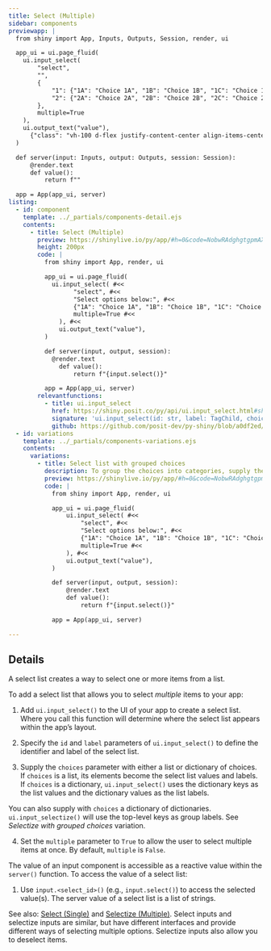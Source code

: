 ```yaml
---
title: Select (Multiple)
sidebar: components
previewapp: |
  from shiny import App, Inputs, Outputs, Session, render, ui

  app_ui = ui.page_fluid(
    ui.input_select(
        "select",
        "",
        {
            "1": {"1A": "Choice 1A", "1B": "Choice 1B", "1C": "Choice 1C"},
            "2": {"2A": "Choice 2A", "2B": "Choice 2B", "2C": "Choice 2C"}
        },
        multiple=True        
    ),
    ui.output_text("value"),
      {"class": "vh-100 d-flex justify-content-center align-items-center px-4"}
  )

  def server(input: Inputs, output: Outputs, session: Session):
      @render.text
      def value():
          return f""

  app = App(app_ui, server)
listing:
  - id: component
    template: ../_partials/components-detail.ejs
    contents:
      - title: Select (Multiple)
        preview: https://shinylive.io/py/app/#h=0&code=NobwRAdghgtgpmAXGKAHVA6VBPMAaMAYwHsIAXOcpMAMwCdiYACAZwAsBLCbJjmVYnTJMAgujxM6lACZw6EgK4cAOhFVpUAfSVMAvEyVYoAcziaaAGyXSAFKqYODHDF1QKymlnAtxCZG0wAxAA8wfaOEcpgXj5+URIhYRARkWAAyt6+wsSoZBykLEwARt7EAO6I8UGh4SlMIFEAjCJRiExRAMJsxByEcEzNVU0AQq3tYF09fQOj+OONHWOd3b39C1EAvgk1yXVMMAoWeag+ugAqdAr9ibVMAJTbSRGGxO5uHhQAHv5RAG5QVjgUQeqjuqlUshorDkvzkNlc7gkrzI7wkXhYLHyEDulV2DgAAlIILI6BgvmRbpCmP9ATYcbcIlIyAo6MkaFEQAiyBgYlk6RsouDoOg9KJ0DYNNoOGiYXI7mANgBdIA
        height: 200px
        code: |
          from shiny import App, render, ui

          app_ui = ui.page_fluid(
            ui.input_select( #<<
                  "select", #<<
                  "Select options below:", #<<
                  {"1A": "Choice 1A", "1B": "Choice 1B", "1C": "Choice 1C"}, #<<
                  multiple=True #<<
              ), #<<
              ui.output_text("value"),
          )

          def server(input, output, session):
            @render.text
              def value():
                  return f"{input.select()}"

          app = App(app_ui, server)
        relevantfunctions:
          - title: ui.input_select
            href: https://shiny.posit.co/py/api/ui.input_select.html#shiny.ui.input_select
            signature: 'ui.input_select(id: str, label: TagChild, choices: SelectChoicesArg, selected: Optional = None, multiple: bool = False, selectize: bool = False, width: Optional = None, size: Optional = None)'
            github: https://github.com/posit-dev/py-shiny/blob/a0df2ed/shiny/ui/_input_select.py#L111-L204
  - id: variations
    template: ../_partials/components-variations.ejs
    contents:
      variations:
        - title: Select list with grouped choices
          description: To group the choices into categories, supply the `choices` argument with a dictionary of dictionaries. `ui.input_select()` will use the top-level keys as group labels.
          preview: https://shinylive.io/py/app/#h=0&code=NobwRAdghgtgpmAXGKAHVA6VBPMAaMAYwHsIAXOcpMAMwCdiYACAZwAsBLCbJjmVYnTJMAgujxM6lACZw6EgK4cAOhFVpUAfSVMAvEyVYoAcziaaAGyXSAFKqYODHDF1QKymlnAtxCZG0wAxAA8wfaOEcpgXj5+URIhYRARkWAAyt6+wsSoZBykLEwARt7EAO6I8UGh4SlMINVJdXVRAIxRiPVtIh1MUQDCbMQchHBMrT34fWCtAEK9A0MjY3NVbf0LYIPDo+MbYAC+CTXJzakATL0gUeeTnYs7Y7drYOfzSNPby0xvL+f79y2S12-yiB0atRSRwhpzqMAUFjyqB8ugAKnQFGNEpCAJTHJqOQzEdxuDwUAAe-iiADcoFY4FE8aocapVLIaKw5NS5DZXO4JMSyKSJF4WCx8hAcZVYUwAAJSCCyOgYClkSHspi0+k2KWQiJSMgKOjJGhREB8sgYGJZHUHKKs6DoPSidA2DTaDgirlyHGHAC6QA
          code: |
            from shiny import App, render, ui

            app_ui = ui.page_fluid(
                ui.input_select( #<<
                    "select", #<<
                    "Select options below:", #<<
                    {"1A": "Choice 1A", "1B": "Choice 1B", "1C": "Choice 1C"}, #<<
                    multiple=True #<<
                ), #<<
                ui.output_text("value"),
            )

            def server(input, output, session):
                @render.text
                def value():
                    return f"{input.select()}"

            app = App(app_ui, server)

---
```


:::{#component}
:::

## Details
A select list creates a way to select one or more items from a list.

To add a select list that allows you to select <em>multiple</em> items to your app: 

  1. Add `ui.input_select()` to the UI of your app to create a select list. Where you call this function will determine where the select list appears within the app's layout. 

  2. Specify the `id` and `label` parameters of `ui.input_select()` to define the identifier and label of the select list.

  3. Supply the `choices` parameter with either a list or dictionary of choices. If `choices` is a list, its elements become the select list values and labels. If `choices` is a dictionary, `ui.input_select()` uses the dictionary keys as the list values and the dictionary values as the list labels. 
  
  You can also supply with `choices` a dictionary of dictionaries. `ui.input_selectize()` will use the top-level keys as group labels. See <em>Selectize with grouped choices</em> variation.

  4. Set the `multiple` parameter to `True` to allow the user to select multiple items at once. By default, `multiple` is `False`.

The value of an input component is accessible as a reactive value within the `server()` function. To access the value of a select list:

  1. Use `input.<select_id>()` (e.g., `input.select()`) to access the selected value(s). The server value of a select list is a list of strings.

See also: [Select (Single)](select-single.qmd) and [Selectize (Multiple)](selectize-multiple.qmd). Select inputs and selectize inputs are similar, but have different interfaces and provide different ways of selecting multiple options. Selectize inputs also allow you to deselect items.

:::{#variations}
:::